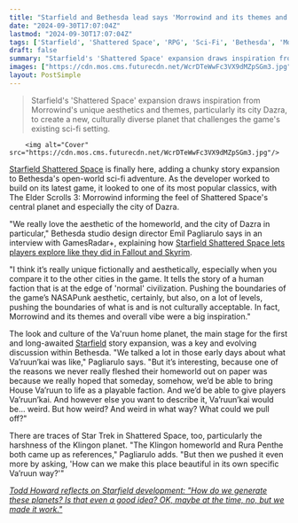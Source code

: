 ```yaml
---
title: "Starfield and Bethesda lead says 'Morrowind and its themes and overall vibe were a big inspiration' for the Shattered Space DLC's main planet and city"
date: "2024-09-30T17:07:04Z"
lastmod: "2024-09-30T17:07:04Z"
tags: ['Starfield', 'Shattered Space', 'RPG', 'Sci-Fi', 'Bethesda', 'Morrowind', 'Expansion', 'Open World', 'Fallout', 'Skyrim']
draft: false
summary: "Starfield's 'Shattered Space' expansion draws inspiration from Morrowind's unique aesthetics and themes, particularly its city Dazra, to create a new, culturally diverse planet that challenges the game's existing sci-fi setting."
images: ["https://cdn.mos.cms.futurecdn.net/WcrDTeWwFc3VX9dMZpSGm3.jpg"]
layout: PostSimple
---
```

> Starfield's 'Shattered Space' expansion draws inspiration from Morrowind's unique aesthetics and themes, particularly its city Dazra, to create a new, culturally diverse planet that challenges the game's existing sci-fi setting.


        <img alt="Cover" src="https://cdn.mos.cms.futurecdn.net/WcrDTeWwFc3VX9dMZpSGm3.jpg"/>
        
[<u>Starfield Shattered Space</u>](https://www.gamesradar.com/games/rpg/starfield-shattered-space/) is finally here, adding a chunky story expansion to Bethesda's open-world sci-fi adventure. As the developer worked to build on its latest game, it looked to one of its most popular classics, with The Elder Scrolls 3: Morrowind informing the feel of Shattered Space's central planet and especially the city of Dazra. 

"We really love the aesthetic of the homeworld, and the city of Dazra in particular," Bethesda studio design director Emil Pagliarulo says in an interview with GamesRadar+, explaining how [<u>Starfield Shattered Space lets players explore like they did in Fallout and Skyrim</u>](https://www.gamesradar.com/games/rpg/players-can-explore-like-they-used-to-in-fallout-and-skyrim-how-shattered-space-brings-the-bespoke-goodness-of-past-bethesda-rpgs-to-starfield/). 

"I think it’s really unique fictionally and aesthetically, especially when you compare it to the other cities in the game. It tells the story of a human faction that is at the edge of 'normal' civilization. Pushing the boundaries of the game’s NASAPunk aesthetic, certainly, but also, on a lot of levels, pushing the boundaries of what is and is not culturally acceptable. In fact, Morrowind and its themes and overall vibe were a big inspiration." 

The look and culture of the Va'ruun home planet, the main stage for the first and long-awaited [<u>Starfield</u>](https://www.gamesradar.com/starfield-guide/) story expansion, was a key and evolving discussion within Bethesda. "We talked a lot in those early days about what Va’ruun’kai was like," Pagliarulo says. "But it’s interesting, because one of the reasons we never really fleshed their homeworld out on paper was because we really hoped that someday, somehow, we’d be able to bring House Va’ruun to life as a playable faction. And we’d be able to give players Va’ruun’kai. And however else you want to describe it, Va’ruun’kai would be… weird. But how weird? And weird in what way? What could we pull off?" 

There are traces of Star Trek in Shattered Space, too, particularly the harshness of the Klingon planet. "The Klingon homeworld and Rura Penthe both came up as references," Pagliarulo adds. "But then we pushed it even more by asking, 'How can we make this place beautiful in its own specific Va’ruun way?'"

[<u><em>Todd Howard reflects on Starfield development: "How do we generate these planets? Is that even a good idea? OK, maybe at the time, no, but we made it work."</em></u>](https://www.gamesradar.com/games/open-world/todd-howard-reflects-on-starfield-development-how-do-we-generate-these-planets-is-that-even-a-good-idea-ok-maybe-at-the-time-no-but-we-made-it-work/)
        